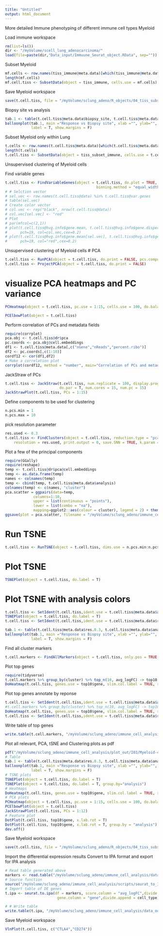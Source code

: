 ```yaml
---
title: "Untitled"
output: html_document
---
```


More detailed Immune phenotyping of different immune cell types
Myeloid 

Load immune workspace
```r
rm(list=ls())
dir <- "/myVolume/scell_lung_adenocarcinoma/"
load(file=paste(dir,"Data_input/Immuune_Seurat_object.RData", sep=""))
```

Subset Myeloid
```r
mf.cells <- row.names(tiss_immune@meta.data)[which(tiss_immune@meta.data$immune_subtype_annotation == "MF-Monocytes")]
length(mf.cells)
mf.cell.tiss <- SubsetData(object = tiss_immune, cells.use = mf.cells)
```

Save Myeloid workspace 
```r
save(t.cell.tiss, file = "/myVolume/sclung_adeno/R_objects/04_tiss_subset_190128_Myeloid.RData")
```

Biopsy site vs analysis 
```r
tab.1 <- table(t.cell.tiss@meta.data$biopsy_site, t.cell.tiss@meta.data$analysis)
balloonplot(tab.1, main ="Response vs Biopsy site", xlab ="", ylab="",
            label = T, show.margins = F)
```

Subset Myeloid only within Lung 
```r
t.cells <- row.names(t.cell.tiss@meta.data)[which(t.cell.tiss@meta.data$biopsy_site == "Lung")]
length(t.cells)
t.cell.tiss <- SubsetData(object = tiss_subset_immune, cells.use = t.cells)
```

Unsupervised clustering of Myeloid cells

Find variable genes
```r
t.cell.tiss <- FindVariableGenes(object = t.cell.tiss, do.plot = TRUE, x.high.cutoff = Inf, y.cutoff = 1, num.bin = 20, 
                                          binning.method = "equal_width", do.recalc = T, x.low.cutoff=1)
# # Selction vector 
# sel.vec <- row.names(t.cell.tiss@data) %in% t.cell.tiss@var.genes
# table(sel.vec)
# Create color vector 
# col.vec <- rep("black", nrow(t.cell.tiss@data))
# col.vec[sel.vec] <- "red"
# Plot 
# par(mfcol=c(2,1))
# plot(t.cell.tiss@hvg.info$gene.mean, t.cell.tiss@hvg.info$gene.dispersion.scaled, 
#      pch=19, col=col.vec,cex=0.2)
# plot(t.cell.tiss@hvg.info$gene.mean[sel.vec], t.cell.tiss@hvg.info$gene.dispersion.scaled[sel.vec], 
#      pch=19, col="red",cex=0.2)
```

Unsupervised clustering of Myeloid cells
# PCA
```r
t.cell.tiss <- RunPCA(object = t.cell.tiss, do.print = FALSE, pcs.compute = )
t.cell.tiss <- ProjectPCA(object = t.cell.tiss, do.print = FALSE)
```

# visualize PCA heatmaps and PC variance
```r
PCHeatmap(object = t.cell.tiss, pc.use = 1:15, cells.use = 100, do.balanced = TRUE, label.columns = FALSE, num.genes = 10)
```

```r
PCElbowPlot(object = t.cell.tiss)
```

Perform correlation of PCs and metadata fields
```r
require(corrplot)
pca.obj <- t.cell.tiss@dr$pca
pc.coords <- pca.obj@cell.embeddings
df1 <- t.cell.tiss@meta.data[,c("nGene","nReads","percent.ribo")]
df2 <- pc.coords[,c(1:10)]
cordf12 <- cor(df1,df2)
# Make a correlation plot
corrplot(cordf12, method = "number", main="Correlation of PCs and metadata")
```

JackStraw of PCs 
```r
t.cell.tiss <- JackStraw(t.cell.tiss, num.replicate = 100, display.progress = T, 
                         do.par = T, num.cores = 15, num.pc = 15)
JackStrawPlot(t.cell.tiss, PCs = 1:15)
```


Define components to be used for clustering 
```r
n.pcs.min = 1
n.pcs.max = 10
```

pick resolution parameter
```r
res.used <- 0.3
t.cell.tiss <- FindClusters(object = t.cell.tiss, reduction.type = "pca", dims.use = n.pcs.min:n.pcs.max, 
    resolution = res.used, print.output = 0, save.SNN = TRUE, k.param = 10, force.recalc = T)
```

Plot a few of the principal components 
```r
require(GGally)
require(reshape)
temp <- t.cell.tiss@dr$pca@cell.embeddings
temp <- as.data.frame(temp)
names <- colnames(temp)
temp <- cbind(temp, t.cell.tiss@meta.data$analysis)
colnames(temp) <- c(names, "cluster")
pca.scatter = ggpairs(data=temp,
             columns=1:10, 
             upper = list(continuous = "points"),
             lower = list(combo = "na"),
             mapping=ggplot2::aes(colour = cluster), legend = 2) + theme(legend.position = "bottom")
ggsave(plot = pca.scatter, filename = "/myVolume/sclung_adeno/immune_cell_analysis/plot_out/I03/Myeloid-cells_PCA_scatterplots_largefile_LUNG.pdf",width = 15, height = 12)
```


# Run TSNE
```r
t.cell.tiss <- RunTSNE(object = t.cell.tiss, dims.use = n.pcs.min:n.pcs.max, seed.use = 10, perplexity=30)
```

# Plot TSNE
```r
TSNEPlot(object = t.cell.tiss, do.label = T)
```


# Plot TSNE with analysis colors 
```r
t.cell.tiss <- SetIdent(t.cell.tiss,ident.use = t.cell.tiss@meta.data$analysis)
TSNEPlot(object = t.cell.tiss, do.label = T)
t.cell.tiss <- SetIdent(t.cell.tiss,ident.use = t.cell.tiss@meta.data$res.0.3)
```

```r
tab.1 <- table(t.cell.tiss@meta.data$res.0.3, t.cell.tiss@meta.data$analysis)
balloonplot(tab.1, main ="Response vs Biopsy site", xlab ="", ylab="",
            label = T, show.margins = F)
```

Find all cluster markers 
```r
t.cell.markers <- FindAllMarkers(object = t.cell.tiss, only.pos = TRUE, min.pct = 0.25, thresh.use = 0.25)
```

Plot top genes 
```r
require(tidyverse)
t.cell.markers %>% group_by(cluster) %>% top_n(10, avg_logFC) -> top10
DoHeatmap(t.cell.tiss, genes.use = top10$gene, slim.col.label = TRUE, remove.key = TRUE, cex.row = 5)
```

Plot top genes annotate by reponse
```r
t.cell.tiss <- SetIdent(t.cell.tiss,ident.use = t.cell.tiss@meta.data$analysis)
#t.cell.markers %>% group_by(cluster) %>% top_n(10, avg_logFC) -> top10
DoHeatmap(t.cell.tiss, genes.use = top10$gene, slim.col.label = TRUE, remove.key = TRUE, cex.row = 5)
t.cell.tiss <- SetIdent(t.cell.tiss,ident.use = t.cell.tiss@meta.data$res.0.3)
```



Write table of top genes 
```r
write.table(t.cell.markers, "/myVolume/sclung_adeno/immune_cell_analysis/data_out/I03/Myeloid-cells_DE_genes_between_subclusters_Lung.csv")
```



Plot all relevant, PCA, tSNE and Clustering plots as pdf 
```r
pdf("/myVolume/sclung_adeno/immune_cell_analysis/plot_out/I03/Myeloid-cells_subclustering_TSNE_LUNG.pdf",10,10)
# Table 
tab.1 <- table(t.cell.tiss@meta.data$res.0.3, t.cell.tiss@meta.data$analysis)
balloonplot(tab.1, main ="Response vs Biopsy site", xlab ="", ylab="",
            label = T, show.margins = F)
# TSNE plots 
TSNEPlot(object = t.cell.tiss, do.label = T)
TSNEPlot(object = t.cell.tiss, do.label = T, group.by="analysis")
# Heatmaps
DoHeatmap(t.cell.tiss, genes.use = top10$gene, slim.col.label = TRUE, remove.key = TRUE, cex.row = 5, title = "Top 10 DE genes")
# PCA plots 
PCHeatmap(object = t.cell.tiss, pc.use = 1:15, cells.use = 100, do.balanced = TRUE, label.columns = FALSE, num.genes = 10)
PCElbowPlot(object = t.cell.tiss)
JackStrawPlot(t.cell.tiss, PCs = 1:12)
# Feature plot
DotPlot(t.cell.tiss, top10$gene, x.lab.rot = T)
DotPlot(t.cell.tiss, top10$gene, x.lab.rot = T, group.by = "analysis")
dev.off()
```

Save Myeloid workspace 
```r
save(t.cell.tiss, file = "/myVolume/sclung_adeno/R_objects/04_tiss_subset_190128_Myeloid_LUNG.RData")
```


Import the differential expression results 
Convert to IPA format and export for IPA analysis
```r
# Read table generated above 
markers <- read.table("/myVolume/sclung_adeno/immune_cell_analysis/data_out/I03/Myeloid-cells_DE_genes_between_subclusters_Lung.csv")
# Source function 
source("/myVolume/sclung_adeno/immune_cell_analysis/scripts/seurat_to_IPA.R")
# Import table of DE genes 
t.ipa <- seurat.to.ipa(df = markers, score.column = "avg_logFC",divide.by.column = "cluster",
                        gene.column = "gene",divide.append = cell_type)

# # Write table 
write.table(t.ipa, "/myVolume/sclung_adeno/immune_cell_analysis/data_out/I03/Differentially_expressed_genes_Myeloid_clusters_LUNG.txt" , row.names = T, quote=F, sep="\t")
```



Save Myeloid workspace 
```r
VlnPlot(t.cell.tiss, c("CTLA4","CD274"))
```
